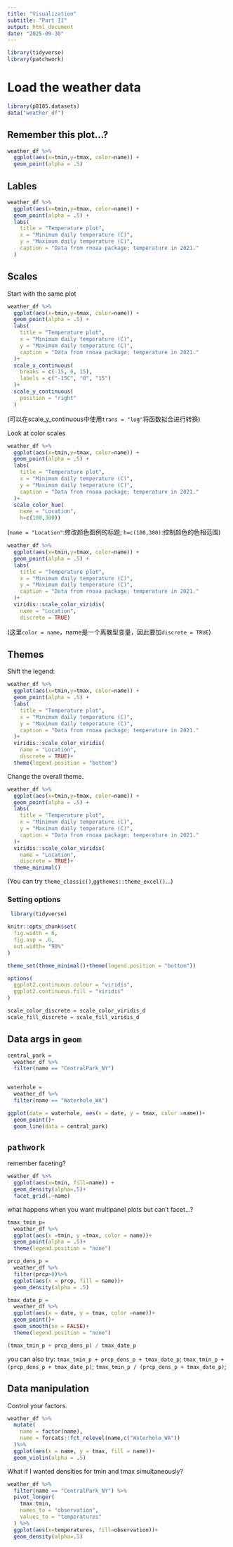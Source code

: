 ```yaml
---
title: "Visualization"
subtitle: "Part II"
output: html_document
date: "2025-09-30"
---
```


```r
library(tidyverse)
library(patchwork)
```


# Load the weather data

```r
library(p8105.datasets)
data("weather_df")
```


## Remember this plot...?

```r
weather_df %>%
  ggplot(aes(x=tmin,y=tmax, color=name)) +
  geom_point(alpha = .5)
```

## Lables

```r
weather_df %>%
  ggplot(aes(x=tmin,y=tmax, color=name)) +
  geom_point(alpha = .5) +
  labs(
    title = "Temperature plot",
    x = "Minimum daily temperature (C)",
    y = "Maximum daily temperature (C)",
    caption = "Data from rnoaa package; temperature in 2021."
  )
```

## Scales

Start with the same plot

```r
weather_df %>%
  ggplot(aes(x=tmin,y=tmax, color=name)) +
  geom_point(alpha = .5) +
  labs(
    title = "Temperature plot",
    x = "Minimum daily temperature (C)",
    y = "Maximum daily temperature (C)",
    caption = "Data from rnoaa package; temperature in 2021."
  )+
  scale_x_continuous(
    breaks = c(-15, 0, 15),
    labels = c("-15C", "0", "15")
  )+
  scale_y_continuous(
    position = "right"
  )
```

(可以在scale_y_continuous中使用`trans = "log"`将函数拟合进行转换)


Look at color scales

```r
weather_df %>%
  ggplot(aes(x=tmin,y=tmax, color=name)) +
  geom_point(alpha = .5) +
  labs(
    title = "Temperature plot",
    x = "Minimum daily temperature (C)",
    y = "Maximum daily temperature (C)",
    caption = "Data from rnoaa package; temperature in 2021."
  )+
  scale_color_hue(
    name = "Location",
    h=c(100,300))
```
(`name = "Location"`:修改颜色图例的标题;
  `h=c(100,300)`:控制颜色的色相范围)

```r
weather_df %>%
  ggplot(aes(x=tmin,y=tmax, color=name)) +
  geom_point(alpha = .5) +
  labs(
    title = "Temperature plot",
    x = "Minimum daily temperature (C)",
    y = "Maximum daily temperature (C)",
    caption = "Data from rnoaa package; temperature in 2021."
  )+
  viridis::scale_color_viridis(
    name = "Location",
    discrete = TRUE)
```
(这里`color = name`，name是一个离散型变量，因此要加`discrete = TRUE`)




## Themes

Shift the legend:

```r
weather_df %>%
  ggplot(aes(x=tmin,y=tmax, color=name)) +
  geom_point(alpha = .5) +
  labs(
    title = "Temperature plot",
    x = "Minimum daily temperature (C)",
    y = "Maximum daily temperature (C)",
    caption = "Data from rnoaa package; temperature in 2021."
  )+
  viridis::scale_color_viridis(
    name = "Location",
    discrete = TRUE)+
  theme(legend.position = "bottom")
```

Change the overall theme.
```r
weather_df %>%
  ggplot(aes(x=tmin,y=tmax, color=name)) +
  geom_point(alpha = .5) +
  labs(
    title = "Temperature plot",
    x = "Minimum daily temperature (C)",
    y = "Maximum daily temperature (C)",
    caption = "Data from rnoaa package; temperature in 2021."
  )+
  viridis::scale_color_viridis(
    name = "Location",
    discrete = TRUE)+
  theme_minimal()
```

 (You can try `theme_classic()`,`ggthemes::theme_excel()`...)


### Setting options

```r
 library(tidyverse)

knitr::opts_chunk$set(
  fig.width = 6,
  fig.asp = .6,
  out.width= "90%"
)

theme_set(theme_minimal()+theme(legend.position = "bottom"))

options(
  ggplot2.continuous.colour = "viridis",
  ggplot2.continuous.fill = "viridis"
)

scale_color_discrete = scale_color_viridis_d
scale_fill_discrete = scale_fill_viridis_d
```

## Data args in `geom`

```r
central_park = 
  weather_df %>%
  filter(name == "CentralPark_NY")


waterhole =
  weather_df %>%
  filter(name == "Waterhole_WA")

ggplot(data = waterhole, aes(x = date, y = tmax, color =name))+
  geom_point()+
  geom_line(data = central_park)
```

  
## `pathwork`

remember faceting?

```r
weather_df %>%
  ggplot(aes(x=tmin, fill=name)) +
  geom_density(alpha=.5)+
  facet_grid(.~name)
```

what happens when you want multipanel plots but can't facet...?

```r
tmax_tmin_p=
  weather_df %>%
  ggplot(aes(x =tmin, y =tmax, color = name))+
  geom_point(alpha = .5)+
  theme(legend.position = "none")

prcp_dens_p =
  weather_df %>%
  filter(prcp>0)%>%
  ggplot(aes(x = prcp, fill = name))+
  geom_density(alpha = .5)

tmax_date_p = 
  weather_df %>%
  ggplot(aes(x = date, y = tmax, color =name))+
  geom_point()+
  geom_smooth(se = FALSE)+
  theme(legend.position = "none")

(tmax_tmin_p + prcp_dens_p) / tmax_date_p

```
you can also try:
`tmax_tmin_p + prcp_dens_p + tmax_date_p`;
`tmax_tmin_p + (prcp_dens_p + tmax_date_p)`;
`tmax_tmin_p / (prcp_dens_p + tmax_date_p)`;


## Data manipulation


Control your factors.

```r
weather_df %>%
  mutate(
    name = factor(name),
    name = forcats::fct_relevel(name,c("Waterhole_WA"))
  )%>%
  ggplot(aes(x = name, y = tmax, fill = name))+
  geom_violin(alpha = .5)
```

What if I wanted densities for tmin and tmax simultaneously?

```r
weather_df %>%
  filter(name == "CentralPark_NY") %>%
  pivot_longer(
    tmax:tmin,
    names_to = "observation",
    values_to = "temperatures"
  ) %>%
  ggplot(aes(x=temperatures, fill=observation))+
  geom_density(alpha=.5)
```







